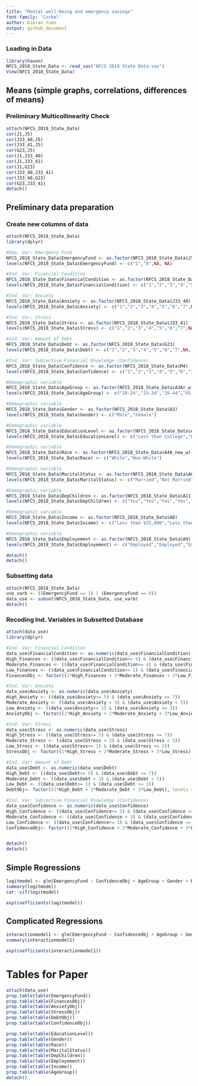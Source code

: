 ```yaml
---
title: "Mental well-being and emergency savings"
font-family: 'Corbel'
author: Kieran Yuen
output: github_document
---
```




### Loading in Data
```r
library(haven)
NFCS_2018_State_Data <- read_sav("NFCS 2018 State Data.sav")
View(NFCS_2018_State_Data)
```






## Means (simple graphs, correlations, differences of means)
### Preliminary Multicollinearity Check
```r
attach(NFCS_2018_State_Data)
cor(J1,J5)
cor(J33_40,J5)
cor(J33_41,J5)
cor(G23,J5)
cor(J1,J33_40)
cor(J1,J33_41)
cor(J1,G23)
cor(J33_40,J33_41)
cor(J33_40,G23)
cor(G23,J33_41)
detach()
```


## Preliminary data preparation

### Create new columns of data
```r
attach(NFCS_2018_State_Data)
library(dplyr)

#Dep. Var: Emergency Fund
NFCS_2018_State_Data$EmergencyFund <- as.factor(NFCS_2018_State_Data$J5) 
levels(NFCS_2018_State_Data$EmergencyFund) <- c("1","0",NA, NA)

#Ind. Var: Financial Condition
NFCS_2018_State_Data$FinancialCondition <- as.factor(NFCS_2018_State_Data$J1) 
levels(NFCS_2018_State_Data$FinancialCondition) <- c("1","2","3","4","5","6","7","8","9","10",NA, NA)

#Ind. Var: Anxiety
NFCS_2018_State_Data$Anxiety <- as.factor(NFCS_2018_State_Data$J33_40)
levels(NFCS_2018_State_Data$Anxiety) <- c("1","2","3","4","5","6","7",NA, NA)

#Ind. Var: Stress
NFCS_2018_State_Data$Stress <- as.factor(NFCS_2018_State_Data$J33_41)
levels(NFCS_2018_State_Data$Stress) <- c("1","2","3","4","5","6","7",NA, NA)

#Ind. Var: Amount of Debt
NFCS_2018_State_Data$Debt <- as.factor(NFCS_2018_State_Data$G23)
levels(NFCS_2018_State_Data$Debt) <- c("1","2","3","4","5","6","7",NA, NA)

#Ind. Var: Subjective Financial Knowledge (Confidence)
NFCS_2018_State_Data$Confidence <- as.factor(NFCS_2018_State_Data$M4)
levels(NFCS_2018_State_Data$Confidence) <- c("1","2","3","4","5","6","7",NA, NA)

#Demographic variable
NFCS_2018_State_Data$AgeGroup <- as.factor(NFCS_2018_State_Data$A3Ar_w)
levels(NFCS_2018_State_Data$AgeGroup) <- c("18-24","25-34","35-44","45-54","55-64","65+")

#Demographic variable
NFCS_2018_State_Data$Gender <- as.factor(NFCS_2018_State_Data$A3)
levels(NFCS_2018_State_Data$Gender) <- c("Male","Female")

#Demographic variable
NFCS_2018_State_Data$EducationLevel <- as.factor(NFCS_2018_State_Data$A5_2015)
levels(NFCS_2018_State_Data$EducationLevel) <- c("Less than College","Less than College", "Less than College", "Some College", "Some College", "College Graduate", "AdvancedDeg")

#Demographic variable
NFCS_2018_State_Data$Race <- as.factor(NFCS_2018_State_Data$A4A_new_w)
levels(NFCS_2018_State_Data$Race) <- c("White","Non-White")

#Demographic variable
NFCS_2018_State_Data$MaritalStatus <- as.factor(NFCS_2018_State_Data$A6)
levels(NFCS_2018_State_Data$MaritalStatus) <- c("Married","Not Married","Not Married","Not Married","Not Married")

#Demographic variable
NFCS_2018_State_Data$DepChildren <- as.factor(NFCS_2018_State_Data$A11)
levels(NFCS_2018_State_Data$DepChildren) <- c("Yes","Yes","Yes","Yes","No", "No")

#Demographic variable
NFCS_2018_State_Data$Income <- as.factor(NFCS_2018_State_Data$A8)
levels(NFCS_2018_State_Data$Income) <- c("Less than $25,000","Less than $25,000","$25,000-$50,000","$25,000-$50,000","$50,000-$100,000","$50,000-$100,000","$100,000+","$100,000+")

#Demographic variable
NFCS_2018_State_Data$Employement <- as.factor(NFCS_2018_State_Data$A9)
levels(NFCS_2018_State_Data$Employement) <- c("Employed","Employed","Employed","Unemployed","Unemployed","Unemployed","Unemployed","Unemployed")

detach()
detach()
```



### Subsetting data
```r
attach(NFCS_2018_State_Data)
use_varb <- ((EmergencyFund == 1) | (EmergencyFund == 0))
data_use <- subset(NFCS_2018_State_Data, use_varb)
detach()
```



### Recoding Ind. Variables in Subsetted Database
```r
attach(data_use)
library(dplyr)

#Ind. Var: Financial Condition
data_use$FinancialCondition <- as.numeric(data_use$FinancialCondition) 
High_Finances <- ((data_use$FinancialCondition>= 8) & (data_use$FinancialCondition <= 10))
Moderate_Finances <- ((data_use$FinancialCondition>= 4) & (data_use$FinancialCondition <= 7))
Low_Finances <- ((data_use$FinancialCondition>= 1) & (data_use$FinancialCondition <= 3))
FinancesObj <- factor((1*High_Finances + 2*Moderate_Finances + 3*Low_Finances), levels = c(1, 2, 3), labels = c( "HighFinCond", "ModFinCond", "LowFinCond"))

#Ind. Var: Anxiety
data_use$Anxiety <- as.numeric(data_use$Anxiety)
High_Anxiety <- ((data_use$Anxiety>= 5) & (data_use$Anxiety <= 7))
Moderate_Anxiety <- ((data_use$Anxiety > 3) & (data_use$Anxiety < 5))
Low_Anxiety <- ((data_use$Anxiety>= 1) & (data_use$Anxiety <= 3))
AnxietyObj <- factor((1*High_Anxiety + 2*Moderate_Anxiety + 3*Low_Anxiety), levels = c(1, 2, 3), labels = c( "HighAnxiety", "ModAnxiety", "LowAnxiety"))

#Ind. Var: Stress
data_use$Stress <- as.numeric(data_use$Stress)
High_Stress <- ((data_use$Stress>= 5) & (data_use$Stress <= 7))
Moderate_Stress <- ((data_use$Stress > 3) & (data_use$Stress < 5))
Low_Stress <- ((data_use$Stress>= 1) & (data_use$Stress <= 3))
StressObj <- factor((1*High_Stress + 2*Moderate_Stress + 3*Low_Stress), levels = c(1, 2, 3), labels = c( "HighStress", "ModStress", "LowStress"))

#Ind. Var: Amount of Debt
data_use$Debt <- as.numeric(data_use$Debt)
High_Debt <- ((data_use$Debt>= 5) & (data_use$Debt <= 7))
Moderate_Debt <- ((data_use$Debt > 3) & (data_use$Debt < 5))
Low_Debt <- ((data_use$Debt>= 1) & (data_use$Debt <= 3))
DebtObj<- factor((1*High_Debt + 2*Moderate_Debt + 3*Low_Debt), levels = c(1, 2, 3), labels = c( "HighDebt", "ModDebt", "LowDebt"))

#Ind. Var: Subjective Financial Knowledge (Confidence)
data_use$Confidence <- as.numeric(data_use$Confidence)
High_Confidence <- ((data_use$Confidence>= 5) & (data_use$Confidence <= 7))
Moderate_Confidence <- ((data_use$Confidence > 3) & (data_use$Confidence < 5))
Low_Confidence <- ((data_use$Confidence>= 1) & (data_use$Confidence <= 3))
ConfidenceObj<- factor((1*High_Confidence + 2*Moderate_Confidence + 3*Low_Confidence), levels = c(1, 2, 3), labels = c( "HighConfidence", "ModConfidence", "LowConfidence"))


detach()
detach()
```



## Simple Regressions
```r
logitmodel <- glm(EmergencyFund ~ ConfidenceObj + AgeGroup + Gender + Race + MaritalStatus + DepChildren + EducationLevel + Income + Employement + FinancesObj + AnxietyObj + DebtObj, family = binomial, data = data_use)
summary(logitmodel)
car::vif(logitmodel)

exp(coefficients(logitmodel))
```


## Complicated Regressions
```r
interactionmodel1 <- glm(EmergencyFund ~ ConfidenceObj + AgeGroup + Gender + Race + MaritalStatus + DepChildren + EducationLevel + Income + Employement + FinancesObj + AnxietyObj + DebtObj + ConfidenceObj:FinancesObj, family = binomial, data = data_use)
summary(interactionmodel1)

exp(coefficients(interactionmodel1))
```
# Tables for Paper
```r
attach(data_use)
prop.table(table(EmergencyFund))
prop.table(table(FinancesObj))
prop.table(table(AnxietyObj))
prop.table(table(StressObj))
prop.table(table(DebtObj))
prop.table(table(ConfidenceObj))

prop.table(table(EducationLevel))
prop.table(table(Gender))
prop.table(table(Race))
prop.table(table(MaritalStatus))
prop.table(table(DepChildren))
prop.table(table(Employement))
prop.table(table(Income))
prop.table(table(AgeGroup))
detach()
```






